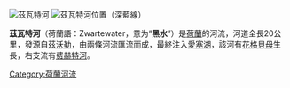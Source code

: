 {{noteTA
|G1=荷兰地名
}}
[[Image:Hasselt.jpg|茲瓦特河]]
[[File:Location_Zwarte_Water.PNG|茲瓦特河位置（深藍線）]]
{{Coord|52|38|18|N|6|0|45|E|display=title}}

'''茲瓦特河'''（荷蘭語：Zwartewater，意为“'''黑水'''”）是[[荷蘭|荷蘭]]的河流，河道全長20公里，發源自[[茲沃勒|茲沃勒]]，由兩條河流匯流而成，最終注入[[愛塞湖|愛塞湖]]，該河有[[花格貝母|花格貝母]]生長，右支流有[[費希特河|费赫特河]]。
{{Netherlands-geo-stub}}
[[Category:荷蘭河流|Category:荷蘭河流]]